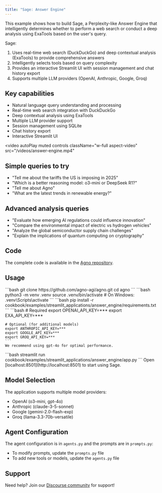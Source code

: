 ```yaml
---
title: "Sage: Answer Engine"
---
```


This example shows how to build Sage, a Perplexity-like Answer Engine that intelligently determines whether to perform a web search or conduct a deep analysis using ExaTools based on the user's query.

Sage:
1. Uses real-time web search (DuckDuckGo) and deep contextual analysis (ExaTools) to provide comprehensive answers
2. Intelligently selects tools based on query complexity
3. Provides an interactive Streamlit UI with session management and chat history export
4. Supports multiple LLM providers (OpenAI, Anthropic, Google, Groq)

## Key capabilities
- Natural language query understanding and processing
- Real-time web search integration with DuckDuckGo
- Deep contextual analysis using ExaTools
- Multiple LLM provider support
- Session management using SQLite
- Chat history export
- Interactive Streamlit UI

<video
  autoPlay
  muted
  controls
  className="w-full aspect-video"
  src="/videos/answer-engine.mp4"
></video>

## Simple queries to try
- "Tell me about the tariffs the US is imposing in 2025"
- "Which is a better reasoning model: o3-mini or DeepSeek R1?"
- "Tell me about Agno"
- "What are the latest trends in renewable energy?"

## Advanced analysis queries
- "Evaluate how emerging AI regulations could influence innovation"
- "Compare the environmental impact of electric vs hydrogen vehicles"
- "Analyze the global semiconductor supply chain challenges"
- "Explain the implications of quantum computing on cryptography"

## Code

The complete code is available in the [Agno repository](https://github.com/agno-agi/agno).

## Usage

<Steps>
  <Step title="Clone the repository">
    ```bash
    git clone https://github.com/agno-agi/agno.git
    cd agno
    ```
  </Step>

  <Step title="Create virtual environment">
    ```bash
    python3 -m venv .venv
    source .venv/bin/activate  # On Windows: .venv\Scripts\activate
    ```
  </Step>

  <Step title="Install dependencies">
    ```bash
    pip install -r cookbook/examples/streamlit_applications/answer_engine/requirements.txt
    ```
  </Step>

  <Step title="Set up API keys">
    ```bash
    # Required
    export OPENAI_API_KEY=***
    export EXA_API_KEY=***

    # Optional (for additional models)
    export ANTHROPIC_API_KEY=***
    export GOOGLE_API_KEY=***
    export GROQ_API_KEY=***
    ```
    We recommend using gpt-4o for optimal performance.
  </Step>

  <Step title="Launch the app">
    ```bash
    streamlit run cookbook/examples/streamlit_applications/answer_engine/app.py
    ```
    Open [localhost:8501](http://localhost:8501) to start using Sage.
  </Step>
</Steps>

## Model Selection
The application supports multiple model providers:
- OpenAI (o3-mini, gpt-4o)
- Anthropic (claude-3-5-sonnet)
- Google (gemini-2.0-flash-exp)
- Groq (llama-3.3-70b-versatile)

## Agent Configuration
The agent configuration is in `agents.py` and the prompts are in `prompts.py`:
- To modify prompts, update the `prompts.py` file
- To add new tools or models, update the `agents.py` file

## Support

Need help? Join our [Discourse community](https://community.agno.com) for support!
